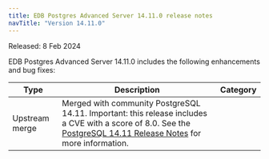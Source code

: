 ```yaml
---
title: EDB Postgres Advanced Server 14.11.0 release notes
navTitle: "Version 14.11.0"
---
```


Released: 8 Feb 2024

EDB Postgres Advanced Server 14.11.0 includes the following enhancements and bug fixes:

|      Type      |                                                                                                                                                                                 Description                                                                                                                                                                                 | Category |
| -------------- | --------------------------------------------------------------------------------------------------------------------------------------------------------------------------------------------------------------------------------------------------------------------------------------------------------------------------------------------------------------------------- | -------- |
| Upstream merge | Merged with community PostgreSQL 14.11. Important: this release includes a CVE with a score of 8.0. See the [PostgreSQL 14.11 Release Notes](https://www.postgresql.org/docs/release/14.11/) for more information.                                                                    